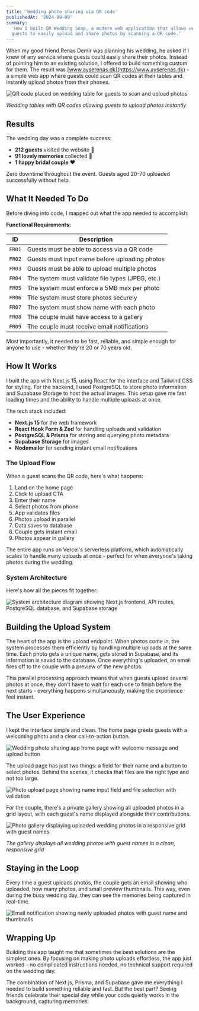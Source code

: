 ```yaml
---
title: 'Wedding photo sharing via QR code'
publishedAt: '2024-09-09'
summary:
  'How I built QR Wedding Snap, a modern web application that allows wedding
  guests to easily upload and share photos by scanning a QR code.'
---
```


When my good friend Renas Demir was planning his wedding, he asked if I knew of
any service where guests could easily share their photos. Instead of pointing
him to an existing solution, I offered to build something custom for them. The
result was [www.ayserenas.dk](https://www.ayserenas.dk) - a simple web app where
guests could scan QR codes at their tables and instantly upload photos from
their phones.

![QR code placed on wedding table for guests to scan and upload photos](/blog/wedding-photo-sharing/QR-on-tables.jpg 'QR code on wedding table')

_Wedding tables with QR codes allowing guests to upload photos instantly_

## Results

The wedding day was a complete success:

- **212 guests** visited the website 📱
- **91 lovely memories** collected 📸
- **1 happy bridal couple** ❤️

Zero downtime throughout the event. Guests aged 20-70 uploaded successfully
without help.

## What It Needed To Do

Before diving into code, I mapped out what the app needed to accomplish:

**Functional Requirements:**

| ID     | Description                                      |
| ------ | ------------------------------------------------ |
| `FR01` | Guests must be able to access via a QR code      |
| `FR02` | Guests must input name before uploading photos   |
| `FR03` | Guests must be able to upload multiple photos    |
| `FR04` | The system must validate file types (JPEG, etc.) |
| `FR05` | The system must enforce a 5MB max per photo      |
| `FR06` | The system must store photos securely            |
| `FR07` | The system must show name with each photo        |
| `FR08` | The couple must have access to a gallery         |
| `FR09` | The couple must receive email notifications      |

Most importantly, it needed to be fast, reliable, and simple enough for anyone
to use - whether they're 20 or 70 years old.

## How It Works

I built the app with Next.js 15, using React for the interface and Tailwind CSS
for styling. For the backend, I used PostgreSQL to store photo information and
Supabase Storage to host the actual images. This setup gave me fast loading
times and the ability to handle multiple uploads at once.

The tech stack included:

- **Next.js 15** for the web framework
- **React Hook Form & Zod** for handling uploads and validation
- **PostgreSQL & Prisma** for storing and querying photo metadata
- **Supabase Storage** for images
- **Nodemailer** for sending instant email notifications

### The Upload Flow

When a guest scans the QR code, here's what happens:

1. Land on the home page
2. Click to upload CTA
3. Enter their name
4. Select photos from phone
5. App validates files
6. Photos upload in parallel
7. Data saves to database
8. Couple gets instant email
9. Photos appear in gallery

The entire app runs on Vercel's serverless platform, which automatically scales
to handle many uploads at once - perfect for when everyone's taking photos
during the wedding.

### System Architecture

Here's how all the pieces fit together:

![System architecture diagram showing Next.js frontend, API routes, PostgreSQL database, and Supabase storage](/blog/wedding-photo-sharing/architecture.png 'System architecture diagram')

## Building the Upload System

The heart of the app is the upload endpoint. When photos come in, the system
processes them efficiently by handling multiple uploads at the same time. Each
photo gets a unique name, gets stored in Supabase, and its information is saved
to the database. Once everything's uploaded, an email fires off to the couple
with a preview of the new photos.

This parallel processing approach means that when guests upload several photos
at once, they don't have to wait for each one to finish before the next starts -
everything happens simultaneously, making the experience feel instant.

## The User Experience

I kept the interface simple and clean. The home page greets guests with a
welcoming photo and a clear call-to-action button.

![Wedding photo sharing app home page with welcome message and upload button](/blog/wedding-photo-sharing/home-page.png 'Home page with call-to-action button')

The upload page has just two things: a field for their name and a button to
select photos. Behind the scenes, it checks that files are the right type and
not too large.

![Photo upload page showing name input field and file selection with validation](/blog/wedding-photo-sharing/upload-page.png 'Upload page with form validation')

For the couple, there's a private gallery showing all uploaded photos in a grid
layout, with each guest's name displayed alongside their contributions.

![Photo gallery displaying uploaded wedding photos in a responsive grid with guest names](/blog/wedding-photo-sharing/gallery-page.png 'Gallery page with uploaded photos')

_The gallery displays all wedding photos with guest names in a clean, responsive
grid_

## Staying in the Loop

Every time a guest uploads photos, the couple gets an email showing who
uploaded, how many photos, and small preview thumbnails. This way, even during
the busy wedding day, they can see the memories being captured in real-time.

![Email notification showing newly uploaded photos with guest name and thumbnails](/blog/wedding-photo-sharing/email-notification.gif 'Real-time email notification with photo previews')

## Wrapping Up

Building this app taught me that sometimes the best solutions are the simplest
ones. By focusing on making photo uploads effortless, the app just worked - no
complicated instructions needed, no technical support required on the wedding
day.

The combination of Next.js, Prisma, and Supabase gave me everything I needed to
build something reliable and fast. But the best part? Seeing friends celebrate
their special day while your code quietly works in the background, capturing
memories.
